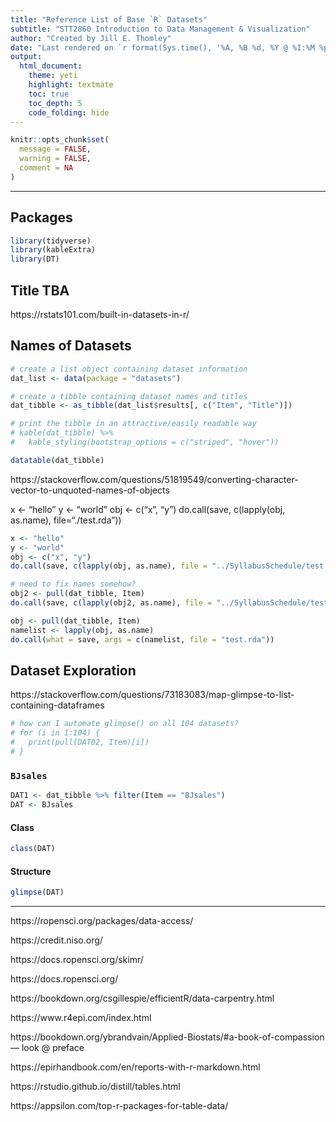 ```yaml
---
title: "Reference List of Base `R` Datasets"
subtitle: "STT2860 Introduction to Data Management & Visualization"
author: "Created by Jill E. Thomley"
date: "Last rendered on `r format(Sys.time(), '%A, %B %d, %Y @ %I:%M %p')`"
output: 
  html_document: 
    theme: yeti
    highlight: textmate
    toc: true
    toc_depth: 5
    code_folding: hide
---
```


```r
knitr::opts_chunk$set(
  message = FALSE,
  warning = FALSE,
  comment = NA
)
```

<hr>
## Packages

```r
library(tidyverse)
library(kableExtra)
library(DT)
```


## Title TBA

https://rstats101.com/built-in-datasets-in-r/

## Names of Datasets

```r
# create a list object containing dataset information
dat_list <- data(package = "datasets")

# create a tibble containing dataset names and titles
dat_tibble <- as_tibble(dat_list$results[, c("Item", "Title")])

# print the tibble in an attractive/easily readable way
# kable(dat_tibble) %>%
#   kable_styling(bootstrap_options = c("striped", "hover"))
```

```r
datatable(dat_tibble)
```

https://stackoverflow.com/questions/51819549/converting-character-vector-to-unquoted-names-of-objects

x <- "hello"
y <- "world"
obj <- c("x", "y")
do.call(save, c(lapply(obj, as.name), file="./test.rda"))

```r
x <- "hello"
y <- "world"
obj <- c("x", "y")
do.call(save, c(lapply(obj, as.name), file = "../SyllabusSchedule/test.rda"))
```

```r
# need to fix names somehow?
obj2 <- pull(dat_tibble, Item)
do.call(save, c(lapply(obj2, as.name), file = "../SyllabusSchedule/test2.rda"))
```

```r
obj <- pull(dat_tibble, Item)
namelist <- lapply(obj, as.name)
do.call(what = save, args = c(namelist, file = "test.rda"))
```



## Dataset Exploration

https://stackoverflow.com/questions/73183083/map-glimpse-to-list-containing-dataframes

```r
# how can I automate glimpse() on all 104 datasets?
# for (i in 1:104) {
#   print(pull(DAT02, Item)[i])
# }
```

### `BJsales`

```r
DAT1 <- dat_tibble %>% filter(Item == "BJsales")
DAT <- BJsales
```

#### Class

```r
class(DAT)
```

#### Structure

```r
glimpse(DAT)
```


<hr>

https://ropensci.org/packages/data-access/

https://credit.niso.org/ 

https://docs.ropensci.org/skimr/

https://docs.ropensci.org/

https://bookdown.org/csgillespie/efficientR/data-carpentry.html

https://www.r4epi.com/index.html

https://bookdown.org/ybrandvain/Applied-Biostats/#a-book-of-compassion --- look @ preface

https://epirhandbook.com/en/reports-with-r-markdown.html

https://rstudio.github.io/distill/tables.html

https://appsilon.com/top-r-packages-for-table-data/ 
